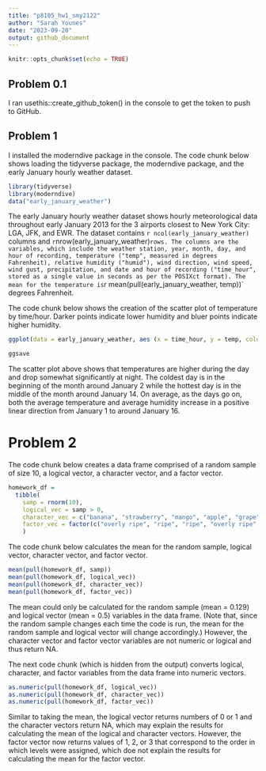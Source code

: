 ```yaml
---
title: "p8105_hw1_smy2122"
author: "Sarah Younes"
date: "2023-09-20"
output: github_document
---
```


```r
knitr::opts_chunk$set(echo = TRUE)
```

## Problem 0.1

I ran usethis::create_github_token() in the console to get the token to push to GitHub.

## Problem 1

I installed the moderndive package in the console. The code chunk below shows loading the tidyverse package, the moderndive package, and the early January hourly weather dataset.

```r
library(tidyverse)
library(moderndive)
data("early_january_weather")
```

The early January hourly weather dataset shows hourly meteorological data throughout early January 2013 for the 3 airports closest to New York City: LGA, JFK, and EWR. The dataset contains `r ncol(early_january_weather)` columns and `r `nrow(early_january_weather)` rows. The columns are the variables, which include the weather station, year, month, day, and hour of recording, temperature ("temp", measured in degrees Fahrenheit), relative humidity ("humid"), wind direction, wind speed, wind gust, precipitation, and date and hour of recording ("time_hour", stored as a single value in seconds as per the POSIXct format). The mean for the temperature is `r mean(pull(early_january_weather, temp))` degrees Fahrenheit.

The code chunk below shows the creation of the scatter plot of temperature by time/hour. Darker points indicate lower humidity and bluer points indicate higher humidity.

```r
ggplot(data = early_january_weather, aes (x = time_hour, y = temp, color = humid)) + geom_point()
```

```r
ggsave
```

The scatter plot above shows that temperatures are higher during the day and drop somewhat significantly at night. The coldest day is in the beginning of the month around January 2 while the hottest day is in the middle of the month around January 14. On average, as the days go on, both the average temperature and average humidity increase in a positive linear direction from January 1 to around January 16.

# Problem 2

The code chunk below creates a data frame comprised of a random sample of size 10, a logical vector, a character vector, and a factor vector.

```r
homework_df =
  tibble(
    samp = rnorm(10),
    logical_vec = samp > 0,
    character_vec = c("banana", "strawberry", "mango", "apple", "grape", "kiwi", "blueberry", "passionfruit", "peach", "dragonfruit"),
    factor_vec = factor(c("overly ripe", "ripe", "ripe", "overly ripe", "ripe", "unripe", "unripe", "unripe", "overly ripe", "ripe"))
    )
```

The code chunk below calculates the mean for the random sample, logical vector, character vector, and factor vector.

```r
mean(pull(homework_df, samp))
mean(pull(homework_df, logical_vec))
mean(pull(homework_df, character_vec))
mean(pull(homework_df, factor_vec))
```

The mean could only be calculated for the random sample (mean = 0.129) and logical vector (mean = 0.5) variables in the data frame. (Note that, since the random sample changes each time the code is run, the mean for the random sample and logical vector will change accordingly.) However, the character vector and factor vector variables are not numeric or logical and thus return NA.

The next code chunk (which is hidden from the output) converts logical, character, and factor variables from the data frame into numeric vectors.

```r
as.numeric(pull(homework_df, logical_vec))
as.numeric(pull(homework_df, character_vec))
as.numeric(pull(homework_df, factor_vec))
```

Similar to taking the mean, the logical vector returns numbers of 0 or 1 and the character vectors return NA, which may explain the results for calculating the mean of the logical and character vectors. However, the factor vector now returns values of 1, 2, or 3 that correspond to the order in which levels were assigned, which doe not explain the results for calculating the mean for the factor vector.